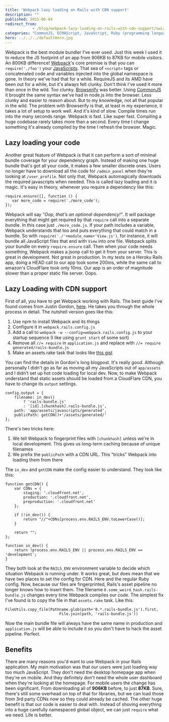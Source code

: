 ```yaml
---
title: 'Webpack lazy loading on Rails with CDN support'
description: ""
published: 2015-06-04
redirect_from: 
            - /blog/webpack-lazy-loading-on-rails-with-cdn-support/swizec/6689
categories: "CommonJS, ECMAScript, JavaScript, Ruby (programming language), Technical, Web browser"
hero: ../../../defaultHero.jpg
---
```

Webpack is the best module bundler I&#x27;ve ever used. Just this week I used it to reduce the JS footprint of an app from 906KB to 87KB for mobile visitors. An 800KB difference! [Webpack](http://webpack.github.io/)&#x27;s core premise is that you can `require('./foo')` your [JavaScripts](http://en.wikipedia.org/wiki/JavaScript "JavaScript"). That sea of `<script>` tags or concatenated code and variables injected into the global namespace is gone. In theory we&#x27;ve had that for a while. RequireJS and its AMD have been out for a while, but it&#x27;s always felt clunky. Don&#x27;t think I&#x27;ve used it more than once in the wild. Too clunky. [Browserify](http://browserify.org/) was better. Using [CommonJS](http://en.wikipedia.org/wiki/CommonJS "CommonJS") it brought the same syntax we&#x27;ve had in node.js into the browser. Less clunky and easier to reason about. But to my knowledge, not all that popular in the wild. The problem with Browserify is that, at least in my experience, it takes a lot of setup to work well. And it&#x27;s kind of slow. Compile times run into the many seconds range. Webpack is fast. Like super fast. Compiling a huge codebase rarely takes more than a second. Every time I change something it&#x27;s already compiled by the time I refresh the browser. Magic.

## Lazy loading your code

Another great feature of Webpack is that it can perform a sort of minimal bundle coverage for your dependency graph. Instead of making one huge bundle that&#x27;s got all your code, it makes a few smaller discrete ones. Users no longer have to download all the code for `/admin_panel` when they&#x27;re looking at `/user_profile`. Not only that, Webpack automagically downloads the required javascripts when needed. This is called lazy loading and it is magic. It&#x27;s easy in theory, whenever you require a dependency like this:

```
require.ensure([], function () {
   var more_code = require('./more_code');
});
```

Webpack will say _&quot;Oop, that&#x27;s an optional dependency!&quot;_. It will package everything that might get required by that `require` call into a separate bundle. In this case just `./more_code.js`. If your path includes a variable, Webpack understands that too and puts everything that could match in a bundle. So with `require('./'+module_name+'View.js')`, for instance, it will bundle all JavaScript files that end with `View` into one file. Webpack splits your bundle on every `require.ensure` call. Then when your code needs something, Webpack makes a jsonp call to get it from your server. This is great in development. Not great in production. In my tests on a Heroku Rails app, doing a HEAD call to our app took some 200ms, while the same call to amazon&#x27;s CloudFlare took only 10ms. Our app is an order of magnitude slower than a proper static file server. Oops.

## Lazy Loading with CDN support

First of all, you have to get Webpack working with Rails. The best guide I&#x27;ve found comes from Justin Gordon, [here](http://www.railsonmaui.com/blog/2014/10/02/integrating-webpack-and-the-es6-transpiler-into-an-existing-rails-project/). He takes you through the whole process in detail. The nutshell version goes like this:

1. Use npm to install Webpack and its things
2. Configure it in `webpack.rails.config.js`
3. Add a call to `webpack -w --config=webpack.rails.config.js` to your startup sequence (I like using `grunt start` of some sort)
4. Remove all `//= require` in `application.js` and replace with `//= require generated/rails-bundle.js`
5. Make an assets.rake task that looks like [this gist](https://gist.github.com/Swizec/fb0905ba078520117c17)

You can find the details in Gordon&#x27;s long blogpost. It&#x27;s really good. Although personally I didn&#x27;t go as far as moving all my JavaScripts out of `app/assets` and I didn&#x27;t set up hot code loading for local dev. Now, to make Webpack understand that static assets should be loaded from a CloudFlare CDN, you have to change its `output` settings.

```
config.output = {
    filename: in_dev() 
        ? 'rails-bundle.js'
        : '[id].[chunkhash].rails-bundle.js',
    path: 'app/assets/javascripts/generated',
    publicPath: getCDN()+'/assets/generated/'
};
```

There&#x27;s two tricks here:

1. We tell Webpack to fingerprint files with `[chunkhash]` unless we&#x27;re in local development. This gives us long-term caching because of unique filenames
2. We prefix the `publicPath` with a CDN URL. This &quot;tricks&quot; Webpack into loading them from there

The `in_dev` and `getCDN` make the config easier to understand. They look like this:

```
function getCDN() {
    var CDNs = {
        staging: '.cloudfront.net',
        production: '.cloudfront.net',
        preproduction: '.cloudfront.net'
    };

    if (!in_dev()) {
        return "//"+CDNs[process.env.RAILS_ENV.toLowerCase()];
    }
    
    return "";
};

function in_dev() {
    return !process.env.RAILS_ENV || process.env.RAILS_ENV == 'development';
}
```

They both look at the `RAILS_ENV` environment variable to decide which situation Webpack is running under. It works great, but does mean that we have two places to set the config for CDN. Here and the regular Ruby config. Now, because our files are fingerprinted, Rails&#x27;s asset pipeline no longer knows how to insert them. The filename `0.some_weird_hash.rails-bundle.js` changes every time Webpack compiles our code. The simplest fix I&#x27;ve found is to copy the file in that `assets.rake` task. Like this:

```
FileUtils.copy_file(Pathname.glob(path+'0.*.rails-bundle.js').first,
                        File.join(path, 'rails-bundle.js'))
```

Now the main bundle file will always have the same name in production and `application.js` will be able to include it so you don&#x27;t have to hack the asset pipeline. Perfect.

## Benefits

There are many reasons you&#x27;d want to use Webpack in your Rails application. My main motivation was that our users were just loading way too much JavaScript. They don&#x27;t need the desktop homepage app when they&#x27;re on mobile. And they definitely don&#x27;t need the whole user dashboard when they&#x27;re looking at the homepage. For mobile users the change has been significant. From downloading all of **906KB** before, to just **87KB**. Sure, there&#x27;s still some overhead on top of that for libraries, but we can load those from 3rd party CDNs now so they could already be cached. The other huge benefit is that our code is easier to deal with. Instead of shoving everything into a huge carefully namespaced global object, we can just `require` what we need. Life is better.
